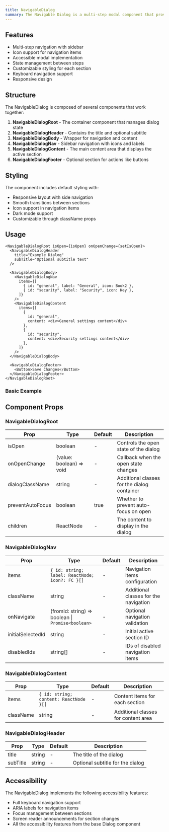 ```yaml
---
title: NavigableDialog
summary: The Navigable Dialog is a multi-step modal component that provides a consistent way to display content with navigation between different sections. It's built on top of the Dialog Container with additional navigation capabilities.
---
```


## Features

- Multi-step navigation with sidebar
- Icon support for navigation items
- Accessible modal implementation
- State management between steps
- Customizable styling for each section
- Keyboard navigation support
- Responsive design

## Structure

The NavigableDialog is composed of several components that work together:

1. **NavigableDialogRoot** - The container component that manages dialog state
2. **NavigableDialogHeader** - Contains the title and optional subtitle
3. **NavigableDialogBody** - Wrapper for navigation and content
4. **NavigableDialogNav** - Sidebar navigation with icons and labels
5. **NavigableDialogContent** - The main content area that displays the active section
6. **NavigableDialogFooter** - Optional section for actions like buttons

## Styling

The component includes default styling with:

- Responsive layout with side navigation
- Smooth transitions between sections
- Icon support in navigation items
- Dark mode support
- Customizable through className props

## Usage

```tsx
<NavigableDialogRoot isOpen={isOpen} onOpenChange={setIsOpen}>
  <NavigableDialogHeader
    title="Example Dialog"
    subTitle="Optional subtitle text"
  />
  
  <NavigableDialogBody>
    <NavigableDialogNav
      items={[
        { id: "general", label: "General", icon: Book2 },
        { id: "security", label: "Security", icon: Key },
      ]}
    />
    <NavigableDialogContent
      items={[
        {
          id: "general",
          content: <div>General settings content</div>
        },
        {
          id: "security",
          content: <div>Security settings content</div>
        },
      ]}
    />
  </NavigableDialogBody>

  <NavigableDialogFooter>
    <Button>Save Changes</Button>
  </NavigableDialogFooter>
</NavigableDialogRoot>
```

### Basic Example

<NavigableDialogExample />

## Component Props

### NavigableDialogRoot

| Prop           | Type                    | Default | Description                                    |
|----------------|-------------------------|---------|------------------------------------------------|
| isOpen         | boolean                | -       | Controls the open state of the dialog          |
| onOpenChange   | (value: boolean) => void | -     | Callback when the open state changes           |
| dialogClassName | string                | -       | Additional classes for the dialog container     |
| preventAutoFocus | boolean              | true    | Whether to prevent auto-focus on open          |
| children       | ReactNode              | -       | The content to display in the dialog           |

### NavigableDialogNav

| Prop    | Type                                      | Default | Description                          |
|---------|-------------------------------------------|---------|--------------------------------------|
| items   | `{ id: string; label: ReactNode; icon?: FC }[]` | -   | Navigation items configuration        |
| className | string                                  | -       | Additional classes for the navigation |
| onNavigate | (fromId: string) => boolean \| `Promise<boolean>`| - | Optional navigation validation     |
| initialSelectedId | string                          | -       | Initial active section ID            |
| disabledIds | string[]                             | -       | IDs of disabled navigation items      |

### NavigableDialogContent

| Prop    | Type                                   | Default | Description                          |
|---------|----------------------------------------|---------|--------------------------------------|
| items   | `{ id: string; content: ReactNode }[]`   | -       | Content items for each section       |
| className | string                               | -       | Additional classes for content area   |

### NavigableDialogHeader

| Prop     | Type   | Default | Description                    |
|----------|--------|---------|--------------------------------|
| title    | string | -       | The title of the dialog        |
| subTitle | string | -       | Optional subtitle for the dialog|

## Accessibility

The NavigableDialog implements the following accessibility features:

- Full keyboard navigation support
- ARIA labels for navigation items
- Focus management between sections
- Screen reader announcements for section changes
- All the accessibility features from the base Dialog component 